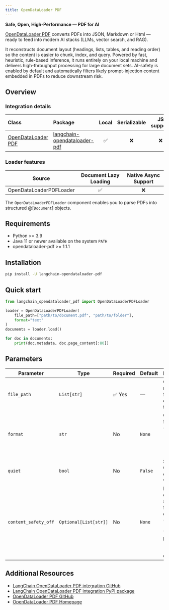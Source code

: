 ```yaml
---
title: OpenDataLoader PDF
---
```


**Safe, Open, High-Performance — PDF for AI**

[OpenDataLoader PDF](https://github.com/opendataloader-project/opendataloader-pdf) converts PDFs into JSON, Markdown or Html — ready to feed into modern AI stacks (LLMs, vector search, and RAG).

It reconstructs document layout (headings, lists, tables, and reading order) so the content is easier to chunk, index, and query.
Powered by fast, heuristic, rule-based inference, it runs entirely on your local machine and delivers high-throughput processing for large document sets.
AI-safety is enabled by default and automatically filters likely prompt-injection content embedded in PDFs to reduce downstream risk.

## Overview

### Integration details

| Class | Package | Local | Serializable | JS support |
| :--- | :--- | :---: | :---: |  :---: |
| [OpenDataLoader PDF](https://github.com/opendataloader-project/opendataloader-pdf) | [langchain-opendataloader-pdf](https://pypi.org/project/langchain-opendataloader-pdf/) | ✅ | ❌ | ❌ |

### Loader features

| Source | Document Lazy Loading | Native Async Support
| :---: | :---: | :---: |
| OpenDataLoaderPDFLoader | ✅ | ❌ |

The `OpenDataLoaderPDFLoader` component enables you to parse PDFs into structured @[`Document`] objects.

## Requirements
- Python >= 3.9
- Java 11 or newer available on the system `PATH`
- opendataloader-pdf >= 1.1.1

## Installation
```bash
pip install -U langchain-opendataloader-pdf
```

## Quick start
```python
from langchain_opendataloader_pdf import OpenDataLoaderPDFLoader

loader = OpenDataLoaderPDFLoader(
    file_path=["path/to/document.pdf", "path/to/folder"],
    format="text"
)
documents = loader.load()

for doc in documents:
    print(doc.metadata, doc.page_content[:80])
```

## Parameters

| Parameter                | Type                  | Required   | Default      | Description                                                                                                        |
|--------------------------|-----------------------| ---------- |--------------|--------------------------------------------------------------------------------------------------------------------|
| `file_path`              | `List[str]`           | ✅ Yes     | —            | One or more PDF file paths or directories to process.                                                              |
| `format`                 | `str`                 | No         | `None`       | Output formats (e.g. `"json"`, `"html"`, `"markdown"`, `"text"`).                                                  |
| `quiet`                  | `bool`                | No         | `False`      | Suppresses CLI logging output when `True`.                                                                         |
| `content_safety_off`     | `Optional[List[str]]` | No         | `None`       | List of content safety filters to disable (e.g. `"all"`, `"hidden-text"`, `"off-page"`, `"tiny"`, `"hidden-ocg"`). |

## Additional Resources

- [LangChain OpenDataLoader PDF integration GitHub](https://github.com/opendataloader-project/langchain-opendataloader-pdf)
- [LangChain OpenDataLoader PDF integration PyPI package](https://pypi.org/project/langchain-opendataloader-pdf/)
- [OpenDataLoader PDF GitHub](https://github.com/opendataloader-project/opendataloader-pdf)
- [OpenDataLoader PDF Homepage](https://opendataloader.org/)
